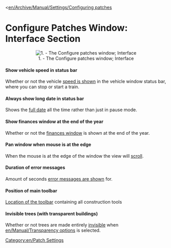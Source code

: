 <[[en/Archive/Manual/Settings/Configuring patches]]

=Configure Patches Window: Interface Section=
<center>[[File:en/Patches-interface.png|center|frame|1. - The Configure patches window; Interface]]</center>

====Show vehicle speed in status bar====
Whether or not the vehicle [[en/Archive/Manual/Settings/Show vehicle speed|speed is shown]] in the vehicle window status bar, where you can stop or start a train.

====Always show long date in status bar====
Shows the [[en/Archive/Manual/Settings/Long date in status bar|full date]] all the time rather than just in pause mode.

====Show finances window at the end of the year====
Whether or not the [[en/Archive/Manual/Settings/Show finances at end of year|finances window]] is shown at the end of the year.

====Pan window when mouse is at the edge====
When the mouse is at the edge of the window the view will [[en/Archive/Manual/Settings/Autoscroll|scroll]].

====Duration of error messages====
Amount of seconds [[en/Archive/Manual/Settings/Error message duration|error messages are shown]] for.

====Position of main toolbar====
[[en/Archive/Manual/Settings/Toolbar position|Location of the toolbar]] containing all construction tools

====Invisible trees (with transparent buildings)====
Whether or not trees are made entirely [[en/Archive/Manual/Settings/Invisible trees|invisible]] when [[en/Manual/Transparency options]] is selected.

[[Category:en/Patch Settings]]